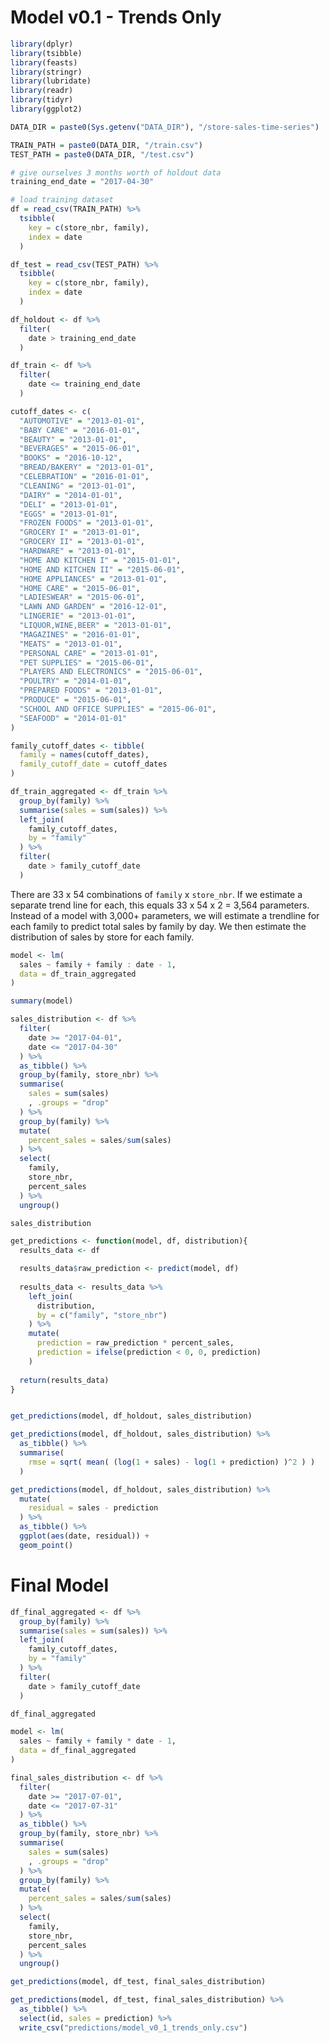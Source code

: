 
# Model v0.1 - Trends Only

```r
library(dplyr)
library(tsibble)
library(feasts)
library(stringr)
library(lubridate)
library(readr)
library(tidyr)
library(ggplot2)

DATA_DIR = paste0(Sys.getenv("DATA_DIR"), "/store-sales-time-series")

TRAIN_PATH = paste0(DATA_DIR, "/train.csv")
TEST_PATH = paste0(DATA_DIR, "/test.csv")

# give ourselves 3 months worth of holdout data
training_end_date = "2017-04-30"

# load training dataset
df = read_csv(TRAIN_PATH) %>% 
  tsibble(
    key = c(store_nbr, family),
    index = date
  )

df_test = read_csv(TEST_PATH) %>% 
  tsibble(
    key = c(store_nbr, family),
    index = date
  )

df_holdout <- df %>% 
  filter(
    date > training_end_date
  )

df_train <- df %>% 
  filter(
    date <= training_end_date
  )
```

```r
cutoff_dates <- c(
  "AUTOMOTIVE" = "2013-01-01",
  "BABY CARE" = "2016-01-01",
  "BEAUTY" = "2013-01-01",
  "BEVERAGES" = "2015-06-01",
  "BOOKS" = "2016-10-12",
  "BREAD/BAKERY" = "2013-01-01",
  "CELEBRATION" = "2016-01-01",
  "CLEANING" = "2013-01-01",
  "DAIRY" = "2014-01-01",
  "DELI" = "2013-01-01",
  "EGGS" = "2013-01-01",
  "FROZEN FOODS" = "2013-01-01",
  "GROCERY I" = "2013-01-01",
  "GROCERY II" = "2013-01-01",
  "HARDWARE" = "2013-01-01",
  "HOME AND KITCHEN I" = "2015-01-01",
  "HOME AND KITCHEN II" = "2015-06-01",
  "HOME APPLIANCES" = "2013-01-01",
  "HOME CARE" = "2015-06-01",
  "LADIESWEAR" = "2015-06-01",
  "LAWN AND GARDEN" = "2016-12-01",
  "LINGERIE" = "2013-01-01",
  "LIQUOR,WINE,BEER" = "2013-01-01",
  "MAGAZINES" = "2016-01-01",
  "MEATS" = "2013-01-01",
  "PERSONAL CARE" = "2013-01-01",
  "PET SUPPLIES" = "2015-06-01",
  "PLAYERS AND ELECTRONICS" = "2015-06-01",
  "POULTRY" = "2014-01-01",
  "PREPARED FOODS" = "2013-01-01",
  "PRODUCE" = "2015-06-01",
  "SCHOOL AND OFFICE SUPPLIES" = "2015-06-01",
  "SEAFOOD" = "2014-01-01"
)

family_cutoff_dates <- tibble(
  family = names(cutoff_dates),
  family_cutoff_date = cutoff_dates
)
```


```r
df_train_aggregated <- df_train %>% 
  group_by(family) %>% 
  summarise(sales = sum(sales)) %>% 
  left_join(
    family_cutoff_dates,
    by = "family"
  ) %>% 
  filter(
    date > family_cutoff_date
  )
```

There are 33 x 54 combinations of `family` x `store_nbr`. If we estimate a separate trend line for each, this equals 33 x 54 x 2 = 3,564 parameters. Instead of a model with 3,000+ parameters, we will estimate a trendline for each family to predict total sales by family by day. We then estimate the distribution of sales by store for each family.

```r
model <- lm(
  sales ~ family + family : date - 1,
  data = df_train_aggregated
)

summary(model)
```

```r
sales_distribution <- df %>% 
  filter(
    date >= "2017-04-01",
    date <= "2017-04-30"
  ) %>% 
  as_tibble() %>% 
  group_by(family, store_nbr) %>% 
  summarise(
    sales = sum(sales)
    , .groups = "drop"
  ) %>% 
  group_by(family) %>% 
  mutate(
    percent_sales = sales/sum(sales)
  ) %>% 
  select(
    family,
    store_nbr,
    percent_sales
  ) %>% 
  ungroup()

sales_distribution
```



```r

get_predictions <- function(model, df, distribution){
  results_data <- df

  results_data$raw_prediction <- predict(model, df)
  
  results_data <- results_data %>% 
    left_join(
      distribution,
      by = c("family", "store_nbr")
    ) %>% 
    mutate(
      prediction = raw_prediction * percent_sales,
      prediction = ifelse(prediction < 0, 0, prediction)
    )
  
  return(results_data)
}


get_predictions(model, df_holdout, sales_distribution)

get_predictions(model, df_holdout, sales_distribution) %>% 
  as_tibble() %>% 
  summarise(
    rmse = sqrt( mean( (log(1 + sales) - log(1 + prediction) )^2 ) )
  )
```

```r
get_predictions(model, df_holdout, sales_distribution) %>% 
  mutate(
    residual = sales - prediction
  ) %>% 
  as_tibble() %>% 
  ggplot(aes(date, residual)) + 
  geom_point()
```

# Final Model

```r
df_final_aggregated <- df %>% 
  group_by(family) %>% 
  summarise(sales = sum(sales)) %>% 
  left_join(
    family_cutoff_dates,
    by = "family"
  ) %>% 
  filter(
    date > family_cutoff_date
  )

df_final_aggregated
```

```r
model <- lm(
  sales ~ family + family * date - 1,
  data = df_final_aggregated
)

final_sales_distribution <- df %>% 
  filter(
    date >= "2017-07-01",
    date <= "2017-07-31"
  ) %>% 
  as_tibble() %>% 
  group_by(family, store_nbr) %>% 
  summarise(
    sales = sum(sales)
    , .groups = "drop"
  ) %>% 
  group_by(family) %>% 
  mutate(
    percent_sales = sales/sum(sales)
  ) %>% 
  select(
    family,
    store_nbr,
    percent_sales
  ) %>% 
  ungroup()
```


```r
get_predictions(model, df_test, final_sales_distribution)
```

```r
get_predictions(model, df_test, final_sales_distribution) %>% 
  as_tibble() %>% 
  select(id, sales = prediction) %>% 
  write_csv("predictions/model_v0_1_trends_only.csv")
```

